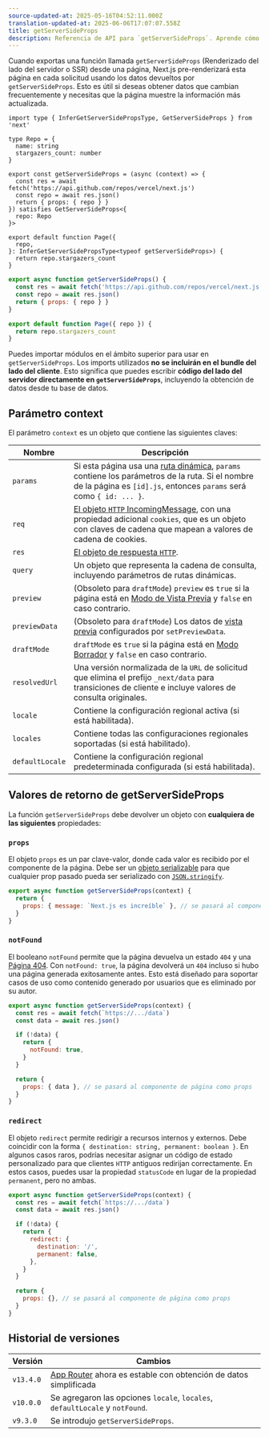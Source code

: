 ```yaml
---
source-updated-at: 2025-05-16T04:52:11.000Z
translation-updated-at: 2025-06-06T17:07:07.558Z
title: getServerSideProps
description: Referencia de API para `getServerSideProps`. Aprende cómo obtener datos en cada solicitud con Next.js.
---
```


Cuando exportas una función llamada `getServerSideProps` (Renderizado del lado del servidor o SSR) desde una página, Next.js pre-renderizará esta página en cada solicitud usando los datos devueltos por `getServerSideProps`. Esto es útil si deseas obtener datos que cambian frecuentemente y necesitas que la página muestre la información más actualizada.

```tsx filename="pages/index.tsx" switcher
import type { InferGetServerSidePropsType, GetServerSideProps } from 'next'

type Repo = {
  name: string
  stargazers_count: number
}

export const getServerSideProps = (async (context) => {
  const res = await fetch('https://api.github.com/repos/vercel/next.js')
  const repo = await res.json()
  return { props: { repo } }
}) satisfies GetServerSideProps<{
  repo: Repo
}>

export default function Page({
  repo,
}: InferGetServerSidePropsType<typeof getServerSideProps>) {
  return repo.stargazers_count
}
```

```jsx filename="pages/index.js" switcher
export async function getServerSideProps() {
  const res = await fetch('https://api.github.com/repos/vercel/next.js')
  const repo = await res.json()
  return { props: { repo } }
}

export default function Page({ repo }) {
  return repo.stargazers_count
}
```

Puedes importar módulos en el ámbito superior para usar en `getServerSideProps`. Los imports utilizados **no se incluirán en el bundle del lado del cliente**. Esto significa que puedes escribir **código del lado del servidor directamente en `getServerSideProps`**, incluyendo la obtención de datos desde tu base de datos.

## Parámetro context

El parámetro `context` es un objeto que contiene las siguientes claves:

| Nombre            | Descripción                                                                                                                                                                                                           |
| ----------------- | --------------------------------------------------------------------------------------------------------------------------------------------------------------------------------------------------------------------- |
| `params`          | Si esta página usa una [ruta dinámica](/docs/pages/building-your-application/routing/dynamic-routes), `params` contiene los parámetros de la ruta. Si el nombre de la página es `[id].js`, entonces `params` será como `{ id: ... }`. |
| `req`             | [El objeto `HTTP` IncomingMessage](https://nodejs.org/api/http.html#http_class_http_incomingmessage), con una propiedad adicional `cookies`, que es un objeto con claves de cadena que mapean a valores de cadena de cookies.    |
| `res`             | [El objeto de respuesta `HTTP`](https://nodejs.org/api/http.html#http_class_http_serverresponse).                                                                                                                        |
| `query`           | Un objeto que representa la cadena de consulta, incluyendo parámetros de rutas dinámicas.                                                                                                                                          |
| `preview`         | (Obsoleto para `draftMode`) `preview` es `true` si la página está en [Modo de Vista Previa](/docs/pages/building-your-application/configuring/preview-mode) y `false` en caso contrario.                                          |
| `previewData`     | (Obsoleto para `draftMode`) Los datos de [vista previa](/docs/pages/building-your-application/configuring/preview-mode) configurados por `setPreviewData`.                                                                              |
| `draftMode`       | `draftMode` es `true` si la página está en [Modo Borrador](/docs/pages/building-your-application/configuring/draft-mode) y `false` en caso contrario.                                                                         |
| `resolvedUrl`     | Una versión normalizada de la `URL` de solicitud que elimina el prefijo `_next/data` para transiciones de cliente e incluye valores de consulta originales.                                                                              |
| `locale`          | Contiene la configuración regional activa (si está habilitada).                                                                                                                                                                              |
| `locales`         | Contiene todas las configuraciones regionales soportadas (si está habilitado).                                                                                                                                                                          |
| `defaultLocale`   | Contiene la configuración regional predeterminada configurada (si está habilitada).                                                                                                                                                                  |

## Valores de retorno de getServerSideProps

La función `getServerSideProps` debe devolver un objeto con **cualquiera de las siguientes** propiedades:

### `props`

El objeto `props` es un par clave-valor, donde cada valor es recibido por el componente de la página. Debe ser un [objeto serializable](https://developer.mozilla.org/docs/Glossary/Serialization) para que cualquier prop pasado pueda ser serializado con [`JSON.stringify`](https://developer.mozilla.org/docs/Web/JavaScript/Reference/Global_Objects/JSON/stringify).

```jsx
export async function getServerSideProps(context) {
  return {
    props: { message: `Next.js es increíble` }, // se pasará al componente de página como props
  }
}
```

### `notFound`

El booleano `notFound` permite que la página devuelva un estado `404` y una [Página 404](/docs/pages/building-your-application/routing/custom-error#404-page). Con `notFound: true`, la página devolverá un `404` incluso si hubo una página generada exitosamente antes. Esto está diseñado para soportar casos de uso como contenido generado por usuarios que es eliminado por su autor.

```js
export async function getServerSideProps(context) {
  const res = await fetch(`https://.../data`)
  const data = await res.json()

  if (!data) {
    return {
      notFound: true,
    }
  }

  return {
    props: { data }, // se pasará al componente de página como props
  }
}
```

### `redirect`

El objeto `redirect` permite redirigir a recursos internos y externos. Debe coincidir con la forma `{ destination: string, permanent: boolean }`. En algunos casos raros, podrías necesitar asignar un código de estado personalizado para que clientes `HTTP` antiguos redirijan correctamente. En estos casos, puedes usar la propiedad `statusCode` en lugar de la propiedad `permanent`, pero no ambas.

```js
export async function getServerSideProps(context) {
  const res = await fetch(`https://.../data`)
  const data = await res.json()

  if (!data) {
    return {
      redirect: {
        destination: '/',
        permanent: false,
      },
    }
  }

  return {
    props: {}, // se pasará al componente de página como props
  }
}
```

## Historial de versiones

| Versión   | Cambios                                                                                                    |
| --------- | ---------------------------------------------------------------------------------------------------------- |
| `v13.4.0` | [App Router](/docs/app/building-your-application/data-fetching) ahora es estable con obtención de datos simplificada |
| `v10.0.0` | Se agregaron las opciones `locale`, `locales`, `defaultLocale` y `notFound`.                                        |
| `v9.3.0`  | Se introdujo `getServerSideProps`.                                                                           |
